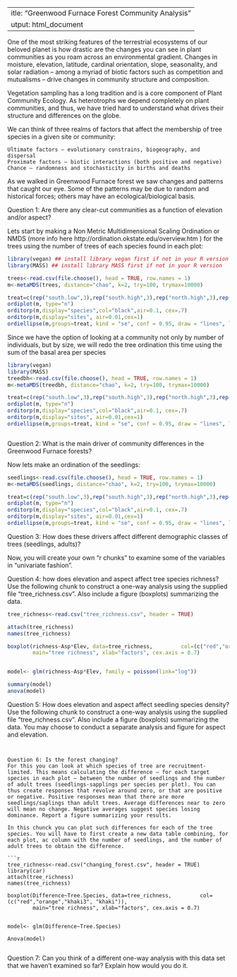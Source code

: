  ---
title: "Greenwood Furnace Forest Community Analysis"
output: html_document
---

One of the most striking features of the terrestrial ecosystems of our beloved planet is how drastic are the changes you can see in plant communities as you roam across an environmental gradient. Changes in moisture, elevation, latitude, cardinal orientation, slope, seasonality, and solar radiation – among a myriad of biotic factors such as competition and mutualisms – drive changes in community structure and composition.

Vegetation sampling has a long tradition and is a core component of Plant Community Ecology. As heterotrophs we depend completely on plant communities, and thus, we have tried hard to understand what drives their structure and differences on the globe.

We can think of three realms of factors that affect the membership of tree species in a given site or community:

	Ultimate factors – evolutionary constrains, biogeography, and dispersal
	Proximate factors – biotic interactions (both positive and negative)
	Chance – randomness and stochasticity in births and deaths

 As we walked in Greenwood Furnace forest we saw changes and patterns that caught our eye. Some of the patterns may be due to random and historical forces; others may have an ecological/biological basis. 


Question 1: Are there any clear-cut communities as a function of elevation and/or aspect?


Lets start by making a Non Metric Multidimensional Scaling Ordination or NMDS (more info here http://ordination.okstate.edu/overview.htm ) for the trees using the number of trees of each species found in each plot:

```r
library(vegan) ## install library vegan first if not in your R version
library(MASS) ## install library MASS first if not in your R version

trees<-read.csv(file.choose(), head = TRUE, row.names = 1)
m<-metaMDS(trees, distance="chao", k=2, try=100, trymax=10000)

treat=c(rep("south.low",3),rep("south.high",3),rep("north.high",3),rep("north.low",3))
ordiplot(m, type="n")
orditorp(m,display="species",col="black",air=0.1, cex=.7)
orditorp(m,display="sites", air=0.01,cex=1)
ordiellipse(m,groups=treat, kind = "se", conf = 0.95, draw = "lines", lwd = 3, lty = 2,  col = c(rep("blueviolet"), rep("red"), rep("turquoise3"), rep("green")), w = NULL, label=FALSE)


```

Since we have the option of looking at a community not only by number of individuals, but by size, we will redo the tree ordination this time using the sum of the basal area per species

```r
library(vegan)
library(MASS)
treedbh<-read.csv(file.choose(), head = TRUE, row.names = 1)
m<-metaMDS(treedbh, distance="chao", k=2, try=100, trymax=10000)

treat=c(rep("south.low",3),rep("south.high",3),rep("north.high",3),rep("north.low",3))
ordiplot(m, type="n")
orditorp(m,display="species",col="black",air=0.1, cex=.7)
orditorp(m,display="sites", air=0.01,cex=1)
ordiellipse(m,groups=treat, kind = "se", conf = 0.95, draw = "lines", lwd = 3, lty = 2,  col = c(rep("blueviolet"), rep("red"), rep("turquoise3"), rep("green")), w = NULL, label=FALSE)



```


Question 2: What is the main driver of community differences in the Greenwood Furnace forests?



Now lets make an ordination of the seedlings:

```r
seedlings<-read.csv(file.choose(), head = TRUE, row.names = 1)
m<-metaMDS(seedlings, distance="chao", k=2, try=100, trymax=10000)

treat=c(rep("south.low",3),rep("south.high",3),rep("north.high",3),rep("north.low",3))
ordiplot(m, type="n")
orditorp(m,display="species",col="black",air=0.1, cex=.7)
orditorp(m,display="sites", air=0.01,cex=1)
ordiellipse(m,groups=treat, kind = "se", conf = 0.95, draw = "lines", lwd = 3, lty = 2,  col = c(rep("blueviolet"),  rep("red"), rep("turquoise3"),rep("green")), w = NULL, label=FALSE)


```




Question 3: How does these drivers affect different demographic classes of trees (seedlings, adults)?





Now, you will create your own "r chunks" to examine some of the variables in "univariate fashion".


Question 4: how does elevation and aspect affect tree species richness? Use the following chunk to construct a one-way analysis using the supplied file "tree_richness.csv". Also include a figure (boxplots) summarizing the data.
```r

tree_richness<-read.csv("tree_richness.csv", header = TRUE)

attach(tree_richness)
names(tree_richness)

boxplot(richness~Asp*Elev, data=tree_richness,         col=(c("red","orange","khaki3", "khaki")),
        main="tree richness", xlab="factors", cex.axis = 0.7)


model<- glm(richness~Asp*Elev, family = poisson(link="log"))

summary(model)
anova(model)


```




Question 5: How does elevation and aspect affect seedling species density? Use the following chunk to construct a one-way analysis using the supplied file "tree_richness.csv". Also include a figure (boxplots) summarizing the data. You may choose to conduct a separate analysis and figure for aspect and elevation.




```


Question 6: Is the forest changing?
For this you can look at which species of tree are recruitment-limited. This means calculating the difference – for each target species in each plot – between the number of seedlings and the number of adult trees (seedlings-sapplings per species per plot). You can thus create responses that revolve around zero, or that are positive or negative. Positive responses mean that there are more seedlings/saplings than adult trees. Average differences near to zero will mean no change. Negative averages suggest species losing dominance. Report a figure summarizing your results.

In this chunck you can plot such differences for each of the tree species. You will have to first create a new data table combining, for each plot, ac column with the number of seedlings, and the number of adult trees to obtain the difference.

```r

tree_richness<-read.csv("changing_forest.csv", header = TRUE)
library(car)
attach(tree_richness)
names(tree_richness)

boxplot(Difference~Tree.Species, data=tree_richness,         col=(c("red","orange","khaki3", "khaki")),
        main="tree richness", xlab="factors", cex.axis = 0.7)


model<- glm(Difference~Tree.Species)

Anova(model)


```



Question 7: Can you think of a different one-way analysis with this data set that we haven't examined so far? Explain how would you do it.
